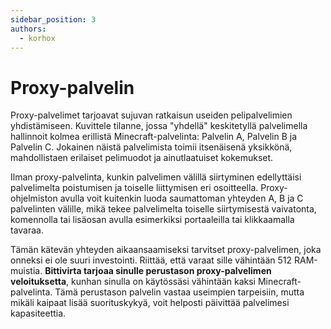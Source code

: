 ```yaml
---
sidebar_position: 3
authors:
  - korhox
---
```


# Proxy-palvelin

Proxy-palvelimet tarjoavat sujuvan ratkaisun useiden pelipalvelimien yhdistämiseen. Kuvittele tilanne, jossa "yhdellä" keskitetyllä palvelimella hallinnoit kolmea erillistä Minecraft-palvelinta: Palvelin A, Palvelin B ja Palvelin C. Jokainen näistä palvelimista toimii itsenäisenä yksikkönä, mahdollistaen erilaiset pelimuodot ja ainutlaatuiset kokemukset.

Ilman proxy-palvelinta, kunkin palvelimen välillä siirtyminen edellyttäisi palvelimelta poistumisen ja toiselle liittymisen eri osoitteella. Proxy-ohjelmiston avulla voit kuitenkin luoda saumattoman yhteyden A, B ja C palvelinten välille, mikä tekee palvelimelta toiselle siirtymisestä vaivatonta, komennolla tai lisäosan avulla esimerkiksi portaaleilla tai klikkaamalla tavaraa.

Tämän kätevän yhteyden aikaansaamiseksi tarvitset proxy-palvelimen, joka onneksi ei ole suuri investointi. Riittää, että varaat sille vähintään 512 RAM-muistia. **Bittivirta tarjoaa sinulle perustason proxy-palvelimen veloituksetta**, kunhan sinulla on käytössäsi vähintään kaksi Minecraft-palvelinta. Tämä perustason palvelin vastaa useimpien tarpeisiin, mutta mikäli kaipaat lisää suorituskykyä, voit helposti päivittää palvelimesi kapasiteettia.
